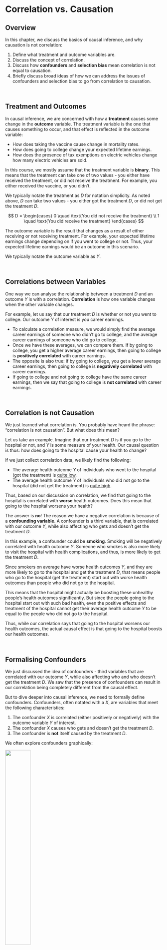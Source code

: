 # Correlation vs. Causation

::: {.callout-tip appearance="simple"}
## Overview

In this chapter, we discuss the basics of causal inference, and why causation is not correlation:

1.  Define what treatment and outcome variables are.
2.  Discuss the concept of correlation.
3.  Discuss how **confounders** and **selection bias** mean correlation is not equal to causation.
4.  Briefly discuss broad ideas of how we can address the issues of confounders and selection bias to go from correlation to causation.
:::

<br />

## Treatment and Outcomes

In causal inference, we are concerned with how a **treatment** causes some change in the **outcome** variable. The treatment variable is the one that causes something to occur, and that effect is reflected in the outcome variable:

-   How does taking the vaccine cause change in mortality rates.
-   How does going to college change your expected lifetime earnings.
-   How does the presence of tax exemptions on electric vehicles change how many electric vehicles are sold.

In this course, we mostly assume that the treatment variable is **binary**. This means that the treatment can take one of two values - you either have received the treatment, or did not receive the treatment. For example, you either received the vaccine, or you didn't.

We typically notate the treatment as $D$ for notation simplicity. As noted above, $D$ can take two values - you either got the treatment $D$, or did not get the treatment $D$.

$$
D = \begin{cases}
0 \quad \text{You did not receive the treatment} \\
1 \quad \text{You did receive the treatment}
\end{cases}
$$

The outcome variable is the result that changes as a result of either receiving or not receiving treatment. For example, your expected lifetime earnings change depending on if you went to college or not. Thus, your expected lifetime earnings would be an outcome in this scenario.

We typically notate the outcome variable as $Y$.

<br />

## Correlations between Variables

One way we can analyse the relationship between a treatment $D$ and an outcome $Y$ is with a correlation. **Correlation** is how one variable changes when the other variable changes.

For example, let us say that our treatment $D$ is whether or not you went to college. Our outcome $Y$ of interest is you career earnings.

-   To calculate a correlation measure, we would simply find the average career earnings of someone who didn't go to college, and the average career earnings of someone who did go to college.
-   Once we have these averages, we can compare them. If by going to college, you get a higher average career earnings, then going to college is **positively correlated** with career earnings.
-   The opposite is also true: if by going to college, you get a lower average career earnings, then going to college is **negatively correlated** with career earnings.
-   If going to college and not going to college have the same career earnings, then we say that going to college is **not correlated** with career earnings.

<br />

## Correlation is not Causation

We just learned what correlation is. You probably have heard the phrase: "correlation is not causation". But what does this mean?

Let us take an example. Imagine that our treatment $D$ is if you go to the hospital or not, and $Y$ is some measure of your health. Our causal question is thus: how does going to the hospital cause your health to change?

If we just collect correlation data, we likely find the following:

-   The average health outcome $Y$ of individuals who went to the hospital (got the treatment) is [quite low]{.underline}.
-   The average health outcome $Y$ of individuals who did not go to the hospital (did not get the treatment) is [quite high]{.underline}.

Thus, based on our discussion on correlation, we find that going to the hospital is correlated with **worse** health outcomes. Does this mean that going to the hospital worsens your health?

The answer is **no**! The reason we have a negative correlation is because of a **confounding variable**. A confounder is a third variable, that is correlated with our outcome $Y$, while also affecting who gets and doesn't get the treatment $D$.

In this example, a confounder could be **smoking**. Smoking will be negatively correlated with health outcome $Y$. Someone who smokes is also more likely to visit the hospital with health complications, and thus, is more likely to get the treatment $D$.

Since smokers on average have worse health outcomes $Y$, and they are more likely to go to the hospital and get the treatment $D$, that means people who go to the hospital (get the treatment) start out with worse health outcomes than people who did not go to the hospital.

This means that the hospital might actually be boosting these unhealthy people's health outcomes significantly. But since the people going to the hospital start out with such bad health, even the positive effects and treatment of the hospital cannot get their average health outcome $Y$ to be equal to the people who did not go to the hospital.

Thus, while our correlation says that going to the hospital worsens our health outcomes, the actual causal effect is that going to the hospital boosts our health outcomes.

<br />

## Formalising Confounders

We just discussed the idea of confounders - third variables that are correlated with our outcome $Y$, while also affecting who and who doesn't get the treatment $D$. We saw that the presence of confounders can result in our correlation being completely different from the causal effect.

But to dive deeper into causal inference, we need to formally define confounders. Confounders, often notated with a $X$, are variables that meet the following characteristics:

1.  The confounder $X$ is correlated (either positively or negatively) with the outcome variable $Y$ of interest.
2.  The confounder $X$ causes who gets and doesn't get the treatment $D$.
3.  The confounder is **not** itself caused by the treatment $D$.

We often explore confounders graphically:

![](images/clipboard-928665935.png){fig-align="center" width="40%"}

Above, we can see that $X$ is a confounder. It is correlated with outcome $Y$ (as shown by the arrow $X\rightarrow Y$ ), and it causes who gets and doesn't get the treatment $D$ (as shown by the arrow $X \rightarrow D$).

Note that $V$ is not a confounder. Why? $V$ does not cause who gets and doesn't get the treatment - note that the arrow is pointing from $D \rightarrow V$, meaning treatment $D$ is causing $V$, and not the other way around.

<br />

## Dealing with Confounders

We have discussed how the presence of confounders can result in our correlation being completely different from the causal effect. We can also visualise this graphically:

![](images/clipboard-928665935.png){fig-align="center" width="40%"}

The causal effect we want to find is the direct path $D \rightarrow Y$. When we estimate a correlation, we are estimating not only $D\rightarrow Y$, but also any other "path" through the confounder - in this case $D \leftarrow X \rightarrow Y$.

To get the true causal effect of $D\rightarrow Y$, we must find some way to "account" for confounder $X$. There are two main ways we do this in causal inference:

1.  We **control** for confounder $X$. This basically means we account for the influence of confounder $X$, and get rid of that part of influence.
2.  We **determine who gets treated**. For example, if we randomly decide who gets the treatment $D$ and who doesn't, that means **we the researchers** are controlling who gets $D$, and not the confounder $X$. Thus, we break the link between $X \rightarrow D$.

We will cover a variety of different causal research designs from chapter 3 onwards, which will apply these strategies to isolate causal effects, and go from correlation to causation.
